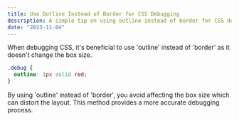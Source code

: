 ```yaml
---
title: Use Outline Instead of Border for CSS Debugging
description: A simple tip on using outline instead of border for CSS debugging because it doesn't alter the box size.
date: "2023-11-04"
---
```


When debugging CSS, it's beneficial to use 'outline' instead of 'border' as it doesn't change the box size.

```css
.debug {
  outline: 1px solid red;
}
```

By using 'outline' instead of 'border', you avoid affecting the box size which can distort the layout. This method provides a more accurate debugging process.